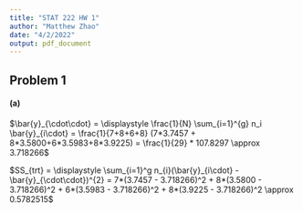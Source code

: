 ```yaml
---
title: "STAT 222 HW 1"
author: "Matthew Zhao"
date: "4/2/2022"
output: pdf_document
---
```


## Problem 1
#### (a)
$\bar{y}_{\cdot\cdot} = \displaystyle \frac{1}{N} \sum_{i=1}^{g} n_i \bar{y}_{i\cdot} = \frac{1}{7+8+6+8} (7*3.7457 + 8*3.5800+6*3.5983+8*3.9225) = \frac{1}{29} * 107.8297 \approx 3.718266$


$SS_{trt} = \displaystyle \sum_{i=1}^g n_{i}(\bar{y}_{i\cdot} - \bar{y}_{\cdot\cdot})^{2} = 7*(3.7457 - 3.718266)^2 + 8*(3.5800 - 3.718266)^2 + 6*(3.5983 - 3.718266)^2 + 8*(3.9225 - 3.718266)^2 \approx 0.5782515$
